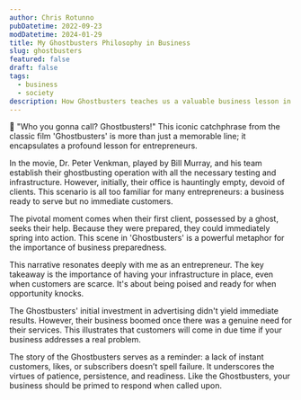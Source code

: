 ```yaml
---
author: Chris Rotunno
pubDatetime: 2022-09-23
modDatetime: 2024-01-29
title: My Ghostbusters Philosophy in Business
slug: ghostbusters
featured: false
draft: false
tags:
  - business
  - society
description: How Ghostbusters teaches us a valuable business lesson in patience and preparedness.
---
```


👻 "Who you gonna call? Ghostbusters!" This iconic catchphrase from the classic film 'Ghostbusters' is more than just a memorable line; it encapsulates a profound lesson for entrepreneurs.

In the movie, Dr. Peter Venkman, played by Bill Murray, and his team establish their ghostbusting operation with all the necessary testing and infrastructure. However, initially, their office is hauntingly empty, devoid of clients. This scenario is all too familiar for many entrepreneurs: a business ready to serve but no immediate customers.

The pivotal moment comes when their first client, possessed by a ghost, seeks their help. Because they were prepared, they could immediately spring into action. This scene in 'Ghostbusters' is a powerful metaphor for the importance of business preparedness.

This narrative resonates deeply with me as an entrepreneur. The key takeaway is the importance of having your infrastructure in place, even when customers are scarce. It's about being poised and ready for when opportunity knocks.

The Ghostbusters' initial investment in advertising didn't yield immediate results. However, their business boomed once there was a genuine need for their services. This illustrates that customers will come in due time if your business addresses a real problem.

The story of the Ghostbusters serves as a reminder: a lack of instant customers, likes, or subscribers doesn’t spell failure. It underscores the virtues of patience, persistence, and readiness. Like the Ghostbusters, your business should be primed to respond when called upon.
